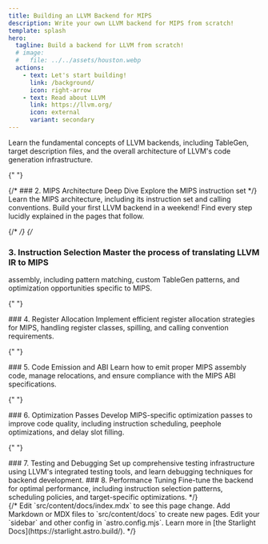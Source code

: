 ```yaml
---
title: Building an LLVM Backend for MIPS
description: Write your own LLVM backend for MIPS from scratch!
template: splash
hero:
  tagline: Build a backend for LLVM from scratch!
  # image:
  #   file: ../../assets/houston.webp
  actions:
    - text: Let's start building!
      link: /background/
      icon: right-arrow
    - text: Read about LLVM
      link: https://llvm.org/
      icon: external
      variant: secondary
---
```



<div className="page-gradient"></div>
<div className="content-wrapper">
<CardGrid stagger>
  <BlurCard title="LLVM Basics" icon="seti:code-climate">
    Learn the fundamental concepts of LLVM backends, including TableGen, target description files, and the overall architecture of LLVM's code generation infrastructure.
  </BlurCard>

{" "}

<BlurCard title="MIPS Architecture" icon="seti:asm">
  {/* ### 2. MIPS Architecture Deep Dive Explore the MIPS instruction set */}
  Learn the MIPS architecture, including its instruction set and calling conventions.
</BlurCard>

<BlurCard title="Build your first backend" icon="seti:code-climate">
  Build your first LLVM backend in a weekend! Find every step lucidly explained in the pages that follow.
</BlurCard>

{/* <BlurCard title=""> */}
{/* <Card>
  ### 3. Instruction Selection Master the process of translating LLVM IR to MIPS
  assembly, including pattern matching, custom TableGen patterns, and
  optimization opportunities specific to MIPS.
</Card>

{" "}

<Card>
  ### 4. Register Allocation Implement efficient register allocation strategies
  for MIPS, handling register classes, spilling, and calling convention
  requirements.
</Card>

{" "}

<Card>
  ### 5. Code Emission and ABI Learn how to emit proper MIPS assembly code,
  manage relocations, and ensure compliance with the MIPS ABI specifications.
</Card>

{" "}

<Card>
  ### 6. Optimization Passes Develop MIPS-specific optimization passes to
  improve code quality, including instruction scheduling, peephole
  optimizations, and delay slot filling.
</Card>

{" "}

<Card className="custom-card">
  ### 7. Testing and Debugging Set up comprehensive testing infrastructure using
  LLVM's integrated testing tools, and learn debugging techniques for backend
  development.
</Card>

  <Card >
    ### 8. Performance Tuning
    Fine-tune the backend for optimal performance, including instruction selection patterns, scheduling policies, and target-specific optimizations.
  </Card> */}
</CardGrid>
</div>
{/* 
<CardGrid stagger>
  <Card title="Update content" icon="pencil">
    Edit `src/content/docs/index.mdx` to see this page change.
  </Card>
  <Card title="Add new content" icon="add-document">
    Add Markdown or MDX files to `src/content/docs` to create new pages.
  </Card>
  <Card title="Configure your site" icon="setting">
    Edit your `sidebar` and other config in `astro.config.mjs`.
  </Card>
  <Card title="Read the docs" icon="open-book">
    Learn more in [the Starlight Docs](https://starlight.astro.build/).
  </Card>
</CardGrid> */}
